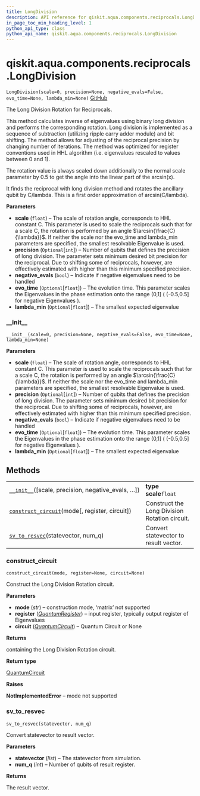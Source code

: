 ```yaml
---
title: LongDivision
description: API reference for qiskit.aqua.components.reciprocals.LongDivision
in_page_toc_min_heading_level: 1
python_api_type: class
python_api_name: qiskit.aqua.components.reciprocals.LongDivision
---
```


# qiskit.aqua.components.reciprocals.LongDivision

<span id="qiskit.aqua.components.reciprocals.LongDivision" />

`LongDivision(scale=0, precision=None, negative_evals=False, evo_time=None, lambda_min=None)` [GitHub](https://github.com/qiskit-community/qiskit-aqua/tree/stable/0.9/qiskit/aqua/components/reciprocals/long_division.py "view source code")

The Long Division Rotation for Reciprocals.

This method calculates inverse of eigenvalues using binary long division and performs the corresponding rotation. Long division is implemented as a sequence of subtraction (utilizing ripple carry adder module) and bit shifting. The method allows for adjusting of the reciprocal precision by changing number of iterations. The method was optimized for register conventions used in HHL algorithm (i.e. eigenvalues rescaled to values between 0 and 1).

The rotation value is always scaled down additionally to the normal scale parameter by 0.5 to get the angle into the linear part of the arcsin(x).

It finds the reciprocal with long division method and rotates the ancillary qubit by C/lambda. This is a first order approximation of arcsin(C/lambda).

**Parameters**

*   **scale** (`float`) – The scale of rotation angle, corresponds to HHL constant C. This parameter is used to scale the reciprocals such that for a scale C, the rotation is performed by an angle $\arcsin{\frac{C}{\lambda}}$. If neither the scale nor the evo\_time and lambda\_min parameters are specified, the smallest resolvable Eigenvalue is used.
*   **precision** (`Optional`\[`int`]) – Number of qubits that defines the precision of long division. The parameter sets minimum desired bit precision for the reciprocal. Due to shifting some of reciprocals, however, are effectively estimated with higher than this minimum specified precision.
*   **negative\_evals** (`bool`) – Indicate if negative eigenvalues need to be handled
*   **evo\_time** (`Optional`\[`float`]) – The evolution time. This parameter scales the Eigenvalues in the phase estimation onto the range (0,1] ( (-0.5,0.5] for negative Eigenvalues ).
*   **lambda\_min** (`Optional`\[`float`]) – The smallest expected eigenvalue

### \_\_init\_\_

<span id="qiskit.aqua.components.reciprocals.LongDivision.__init__" />

`__init__(scale=0, precision=None, negative_evals=False, evo_time=None, lambda_min=None)`

**Parameters**

*   **scale** (`float`) – The scale of rotation angle, corresponds to HHL constant C. This parameter is used to scale the reciprocals such that for a scale C, the rotation is performed by an angle $\arcsin{\frac{C}{\lambda}}$. If neither the scale nor the evo\_time and lambda\_min parameters are specified, the smallest resolvable Eigenvalue is used.
*   **precision** (`Optional`\[`int`]) – Number of qubits that defines the precision of long division. The parameter sets minimum desired bit precision for the reciprocal. Due to shifting some of reciprocals, however, are effectively estimated with higher than this minimum specified precision.
*   **negative\_evals** (`bool`) – Indicate if negative eigenvalues need to be handled
*   **evo\_time** (`Optional`\[`float`]) – The evolution time. This parameter scales the Eigenvalues in the phase estimation onto the range (0,1] ( (-0.5,0.5] for negative Eigenvalues ).
*   **lambda\_min** (`Optional`\[`float`]) – The smallest expected eigenvalue

## Methods

|                                                                                                                                                                                           |                                               |
| ----------------------------------------------------------------------------------------------------------------------------------------------------------------------------------------- | --------------------------------------------- |
| [`__init__`](#qiskit.aqua.components.reciprocals.LongDivision.__init__ "qiskit.aqua.components.reciprocals.LongDivision.__init__")(\[scale, precision, negative\_evals, …])               | **type scale**`float`                         |
| [`construct_circuit`](#qiskit.aqua.components.reciprocals.LongDivision.construct_circuit "qiskit.aqua.components.reciprocals.LongDivision.construct_circuit")(mode\[, register, circuit]) | Construct the Long Division Rotation circuit. |
| [`sv_to_resvec`](#qiskit.aqua.components.reciprocals.LongDivision.sv_to_resvec "qiskit.aqua.components.reciprocals.LongDivision.sv_to_resvec")(statevector, num\_q)                       | Convert statevector to result vector.         |

### construct\_circuit

<span id="qiskit.aqua.components.reciprocals.LongDivision.construct_circuit" />

`construct_circuit(mode, register=None, circuit=None)`

Construct the Long Division Rotation circuit.

**Parameters**

*   **mode** (*str*) – construction mode, ‘matrix’ not supported
*   **register** ([*QuantumRegister*](qiskit.circuit.QuantumRegister "qiskit.circuit.QuantumRegister")) – input register, typically output register of Eigenvalues
*   **circuit** ([*QuantumCircuit*](qiskit.circuit.QuantumCircuit "qiskit.circuit.QuantumCircuit")) – Quantum Circuit or None

**Returns**

containing the Long Division Rotation circuit.

**Return type**

[QuantumCircuit](qiskit.circuit.QuantumCircuit "qiskit.circuit.QuantumCircuit")

**Raises**

**NotImplementedError** – mode not supported

### sv\_to\_resvec

<span id="qiskit.aqua.components.reciprocals.LongDivision.sv_to_resvec" />

`sv_to_resvec(statevector, num_q)`

Convert statevector to result vector.

**Parameters**

*   **statevector** (*list*) – The statevector from simulation.
*   **num\_q** (*int*) – Number of qubits of result register.

**Returns**

The result vector.

